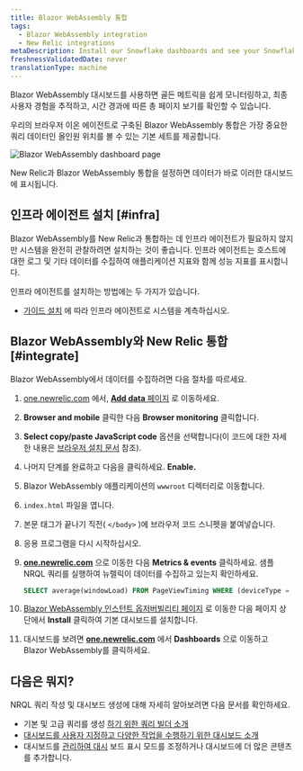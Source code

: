 ```yaml
---
title: Blazor WebAssembly 통합
tags:
  - Blazor WebAssembly integration
  - New Relic integrations
metaDescription: Install our Snowflake dashboards and see your Snowflake data in New Relic.
freshnessValidatedDate: never
translationType: machine
---
```



Blazor WebAssembly 대시보드를 사용하면 골든 메트릭을 쉽게 모니터링하고, 최종 사용자 경험을 추적하고, 시간 경과에 따른 총 페이지 보기를 확인할 수 있습니다.

우리의 브라우저 이온 에이전트로 구축된 Blazor WebAssembly 통합은 가장 중요한 쿼리 데이터인 올인원 위치를 볼 수 있는 기본 <InlinePopover type="dashboards"/>세트를 제공합니다.

<img
  title="Blazor WebAssembly dashboard"
  alt="Blazor WebAssembly dashboard page"
  src={infrastructureBlazorWebAssemblyDashboard}
/>

<figcaption>
  New Relic과 Blazor WebAssembly 통합을 설정하면 데이터가 바로 이러한 대시보드에 표시됩니다.
</figcaption>

## 인프라 에이전트 설치 [#infra]

Blazor WebAssembly를 New Relic과 통합하는 데 인프라 에이전트가 필요하지 않지만 시스템을 완전히 관찰하려면 설치하는 것이 좋습니다. 인프라 에이전트는 호스트에 대한 로그 및 기타 데이터를 수집하여 애플리케이션 지표와 함께 성능 지표를 표시합니다.

인프라 에이전트를 설치하는 방법에는 두 가지가 있습니다.

* [가이드 설치](https://one.newrelic.com/launcher/catalog-pack-details.launcher/?pane=eyJuZXJkbGV0SWQiOiJucjEtY29yZS5saXN0aW5nIn0=&cards%5B0%5D=eyJuZXJkbGV0SWQiOiJucjEtaW5zdGFsbC1uZXdyZWxpYy5ucjEtaW5zdGFsbC1uZXdyZWxpYyJ9) 에 따라 인프라 에이전트로 시스템을 계측하십시오.

## Blazor WebAssembly와 New Relic 통합 [#integrate]

Blazor WebAssembly에서 데이터를 수집하려면 다음 절차를 따르세요.

1. [one.newrelic.com](https://one.newrelic.com) 에서, [<DoNotTranslate>**Add data**</DoNotTranslate> 페이지](https://one.newrelic.com/marketplace) 로 이동하세요.

2. <DoNotTranslate>**Browser and mobile**</DoNotTranslate> 클릭한 다음 <DoNotTranslate>**Browser monitoring**</DoNotTranslate> 클릭합니다.

3. <DoNotTranslate>**Select copy/paste JavaScript code**</DoNotTranslate> 옵션을 선택합니다(이 코드에 대한 자세한 내용은 [브라우저 설치 문서](/docs/browser/browser-monitoring/installation/install-browser-monitoring-agent) 참조).

4. 나머지 단계를 완료하고 다음을 클릭하세요. <DoNotTranslate>**Enable.**</DoNotTranslate>

5. Blazor WebAssembly 애플리케이션의 `wwwroot` 디렉터리로 이동합니다.

6. `index.html` 파일을 엽니다.

7. 본문 태그가 끝나기 직전( `</body>` )에 브라우저 코드 스니펫을 붙여넣습니다.

8. 응용 프로그램을 다시 시작하십시오.

9. <DoNotTranslate>**[one.newrelic.com](https://one.newrelic.com/all-capabilities)**</DoNotTranslate> 으로 이동한 다음 <DoNotTranslate>**Metrics & events**</DoNotTranslate> 클릭하세요. 샘플 NRQL 쿼리를 실행하여 뉴렐릭이 데이터를 수집하고 있는지 확인하세요.

   ```sql
   SELECT average(windowLoad) FROM PageViewTiming WHERE (deviceType = 'Desktop') FACET `userAgentName` SINCE 604800 seconds AGO TIMESERIES
   ```

10. [Blazor WebAssembly 인스턴트 옵저버빌리티 페이지](https://newrelic.com/instant-observability/blazor-web-assembly) 로 이동한 다음 페이지 상단에서 <DoNotTranslate>**Install**</DoNotTranslate> 클릭하여 기본 대시보드를 설치합니다.

11. 대시보드를 보려면 <DoNotTranslate>**[one.newrelic.com](https://one.newrelic.com/all-capabilities)**</DoNotTranslate> 에서 <DoNotTranslate>**Dashboards**</DoNotTranslate> 으로 이동하고 Blazor WebAssembly를 클릭하세요.

## 다음은 뭐지?

NRQL 쿼리 작성 및 대시보드 생성에 대해 자세히 알아보려면 다음 문서를 확인하세요.

* 기본 및 고급 쿼리를 생성 [하기 위한 쿼리 빌더 소개](/docs/query-your-data/explore-query-data/query-builder/introduction-query-builder)
* [대시보드를 사용자 지정하고 다양한 작업을 수행하기 위한 대시보드 소개](/docs/query-your-data/explore-query-data/dashboards/introduction-dashboards)
* 대시보드를 [관리하여 대시](/docs/query-your-data/explore-query-data/dashboards/manage-your-dashboard) 보드 표시 모드를 조정하거나 대시보드에 더 많은 콘텐츠를 추가합니다.